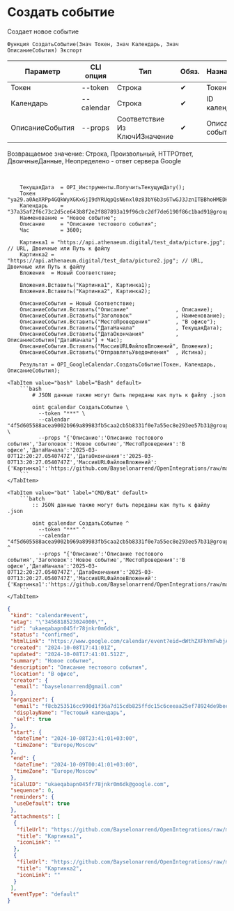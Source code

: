 ﻿---
sidebar_position: 4
---


# Создать событие
 Создает новое событие



`Функция СоздатьСобытие(Знач Токен, Знач Календарь, Знач ОписаниеСобытия) Экспорт`

  | Параметр | CLI опция | Тип | Обяз. | Назначение |
  |-|-|-|-|-|
  | Токен | --token | Строка | &#x2714; | Токен |
  | Календарь | --calendar | Строка | &#x2714; | ID календаря |
  | ОписаниеСобытия | --props | Соответствие Из КлючИЗначение | &#x2714; | Описание события |

  
  Возвращаемое значение:   Строка, Произвольный, HTTPОтвет, ДвоичныеДанные, Неопределено - ответ сервера Google

<br/>




```bsl title="Пример использования для 1С:Предприятие/OneScript"
    ТекущаяДата  = OPI_Инструменты.ПолучитьТекущуюДату();
    Токен        = "ya29.a0AeXRPp4GQkWyXGKxGjI9dYRUqpQsN6nxl0z83bY6b3s6TwGJ3JznITBBhoHMEDHPF6sCDeNnyAAykBPLfqweLCigrMVX4FL8vcelNFAex...";
    Календарь    = "37a35af2f6c73c2d5ce643b8f2e2f887893a19f96cbc2df7de6190f86c1bad91@group.calendar.google.com";
    Наименование = "Новое событие";
    Описание     = "Описание тестового события";
    Час          = 3600;

    Картинка1 = "https://api.athenaeum.digital/test_data/picture.jpg";  // URL, Двоичные или Путь к файлу
    Картинка2 = "https://api.athenaeum.digital/test_data/picture2.jpg"; // URL, Двоичные или Путь к файлу
    Вложения  = Новый Соответствие;

    Вложения.Вставить("Картинка1", Картинка1);
    Вложения.Вставить("Картинка2", Картинка2);

    ОписаниеСобытия = Новый Соответствие;
    ОписаниеСобытия.Вставить("Описание"               , Описание);
    ОписаниеСобытия.Вставить("Заголовок"              , Наименование);
    ОписаниеСобытия.Вставить("МестоПроведения"        , "В офисе");
    ОписаниеСобытия.Вставить("ДатаНачала"             , ТекущаяДата);
    ОписаниеСобытия.Вставить("ДатаОкончания"          , ОписаниеСобытия["ДатаНачала"] + Час);
    ОписаниеСобытия.Вставить("МассивURLФайловВложений", Вложения);
    ОписаниеСобытия.Вставить("ОтправлятьУведомления"  , Истина);

    Результат = OPI_GoogleCalendar.СоздатьСобытие(Токен, Календарь, ОписаниеСобытия);
```
    

 <Tabs>
  
    <TabItem value="bash" label="Bash" default>
        ```bash
            # JSON данные также могут быть переданы как путь к файлу .json
            
            oint gcalendar СоздатьСобытие \
              --token "***" \
              --calendar "4f5d605588acea9002b969a89983fb5caa2cb5b8331f0e7a55ec8e293ee57b31@group.calendar.google.com" \
              --props "{'Описание':'Описание тестового события','Заголовок':'Новое событие','МестоПроведения':'В офисе','ДатаНачала':'2025-03-07T12:20:27.0540747Z','ДатаОкончания':'2025-03-07T13:20:27.0540747Z','МассивURLФайловВложений':{'Картинка1':'https://github.com/Bayselonarrend/OpenIntegrations/raw/main/service/test_data/picture.jpg','Картинка2':'https://github.com/Bayselonarrend/OpenIntegrations/raw/main/service/test_data/picture2.jpg'},'ОтправлятьУведомления':true}"
        ```
    </TabItem>
  
    <TabItem value="bat" label="CMD/Bat" default>
        ```batch
            :: JSON данные также могут быть переданы как путь к файлу .json
            
            oint gcalendar СоздатьСобытие ^
              --token "***" ^
              --calendar "4f5d605588acea9002b969a89983fb5caa2cb5b8331f0e7a55ec8e293ee57b31@group.calendar.google.com" ^
              --props "{'Описание':'Описание тестового события','Заголовок':'Новое событие','МестоПроведения':'В офисе','ДатаНачала':'2025-03-07T12:20:27.0540747Z','ДатаОкончания':'2025-03-07T13:20:27.0540747Z','МассивURLФайловВложений':{'Картинка1':'https://github.com/Bayselonarrend/OpenIntegrations/raw/main/service/test_data/picture.jpg','Картинка2':'https://github.com/Bayselonarrend/OpenIntegrations/raw/main/service/test_data/picture2.jpg'},'ОтправлятьУведомления':true}"
        ```
    </TabItem>
</Tabs>


```json title="Результат"
{
 "kind": "calendar#event",
 "etag": "\"3456818523024000\"",
 "id": "ukaeqabapn045fr78jnkr0m6dk",
 "status": "confirmed",
 "htmlLink": "https://www.google.com/calendar/event?eid=dWthZXFhYmFwbjA0NWZyNzhqbmtyMG02ZGsgZjhjYjI1MzUxNmNjOTkwZDFmMzZhN2QxNWNkYjgyNWZmZGMxNWM2Y2VlYWEyNWVmNzg5MjRkZTliZWVhM2E1NkBn",
 "created": "2024-10-08T17:41:01Z",
 "updated": "2024-10-08T17:41:01.512Z",
 "summary": "Новое событие",
 "description": "Описание тестового события",
 "location": "В офисе",
 "creator": {
  "email": "bayselonarrend@gmail.com"
 },
 "organizer": {
  "email": "f8cb253516cc990d1f36a7d15cdb825ffdc15c6ceeaa25ef78924de9beea3a56@group.calendar.google.com",
  "displayName": "Тестовый календарь",
  "self": true
 },
 "start": {
  "dateTime": "2024-10-08T23:41:01+03:00",
  "timeZone": "Europe/Moscow"
 },
 "end": {
  "dateTime": "2024-10-09T00:41:01+03:00",
  "timeZone": "Europe/Moscow"
 },
 "iCalUID": "ukaeqabapn045fr78jnkr0m6dk@google.com",
 "sequence": 0,
 "reminders": {
  "useDefault": true
 },
 "attachments": [
  {
   "fileUrl": "https://github.com/Bayselonarrend/OpenIntegrations/raw/main/service/test_data/picture.jpg",
   "title": "Картинка1",
   "iconLink": ""
  },
  {
   "fileUrl": "https://github.com/Bayselonarrend/OpenIntegrations/raw/main/service/test_data/picture2.jpg",
   "title": "Картинка2",
   "iconLink": ""
  }
 ],
 "eventType": "default"
}
```
